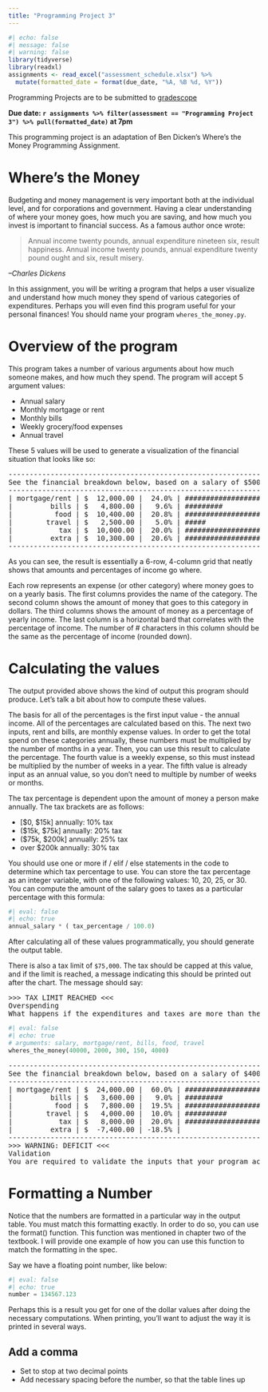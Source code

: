 ```yaml
---
title: "Programming Project 3"
---
```



```r
#| echo: false
#| message: false
#| warning: false
library(tidyverse)
library(readxl)
assignments <- read_excel("assessment_schedule.xlsx") %>% 
  mutate(formatted_date = format(due_date, "%A, %B %d, %Y"))
```


Programming Projects are to be submitted to [gradescope](https://www.gradescope.com/courses/676322)

**Due date: `r assignments %>% filter(assessment == "Programming Project 3") %>% pull(formatted_date)` at 7pm**


This programming project is an adaptation of Ben Dicken's Where's the Money Programming Assignment.

# Where's the Money

Budgeting and money management is very important both at the individual level, and for corporations and government. Having a clear understanding of where your money goes, how much you are saving, and how much you invest is important to financial success. As a famous author once wrote:

> Annual income twenty pounds, annual expenditure nineteen six, result happiness.
> Annual income twenty pounds, annual expenditure twenty pound ought and six, result misery.

*–Charles Dickens*

In this assignment, you will be writing a program that helps a user visualize and understand how much money they spend of various categories of expenditures. Perhaps you will even find this program useful for your personal finances! You should name your program `wheres_the_money.py`.

# Overview of the program

This program takes a number of various arguments about how much someone makes, and how much they spend. The program will accept 5 argument values:

* Annual salary
* Monthly mortgage or rent
* Monthly bills
* Weekly grocery/food expenses
* Annual travel


These 5 values will be used to generate a visualization of the financial situation that looks like so:

<pre>
------------------------------------------------------------------
See the financial breakdown below, based on a salary of $50000
------------------------------------------------------------------
| mortgage/rent | $  12,000.00 |  24.0% | ########################
|         bills | $   4,800.00 |   9.6% | #########
|          food | $  10,400.00 |  20.8% | ####################
|        travel | $   2,500.00 |   5.0% | #####
|           tax | $  10,000.00 |  20.0% | ####################
|         extra | $  10,300.00 |  20.6% | ####################
------------------------------------------------------------------
</pre>

As you can see, the result is essentially a 6-row, 4-column grid that neatly shows that amounts and percentages of income go where.

Each row represents an expense (or other category) where money goes to on a yearly basis. The first columns provides the name of the category. The second column shows the amount of money that goes to this category in dollars. The third columns shows the amount of money as a percentage of yearly income. The last column is a horizontal bard that correlates with the percentage of income. The number of # characters in this column should be the same as the percentage of income (rounded down).

# Calculating the values

The output provided above shows the kind of output this program should produce. Let’s talk a bit about how to compute these values.

The basis for all of the percentages is the first input value - the annual income. All of the percentages are calculated based on this. The next two inputs, rent and bills, are monthly expense values. In order to get the total spend on these categories annually, these numbers must be multiplied by the number of months in a year. Then, you can use this result to calculate the percentage. The fourth value is a weekly expense, so this must instead be multiplied by the number of weeks in a year. The fifth value is already input as an annual value, so you don’t need to multiple by number of weeks or months.

The tax percentage is dependent upon the amount of money a person make annually. The tax brackets are as follows:

* [$0, $15k] annually: 10% tax
* ($15k, $75k] annually: 20% tax
* ($75k, $200k] annually: 25% tax
* over $200k annually: 30% tax

You should use one or more if / elif / else statements in the code to determine which tax percentage to use. You can store the tax percentage as an integer variable, with one of the following values: 10, 20, 25, or 30. You can compute the amount of the salary goes to taxes as a particular percentage with this formula:

```python
#| eval: false
#| echo: true
annual_salary * ( tax_percentage / 100.0)
```

After calculating all of these values programmatically, you should generate the output table.

There is also a tax limit of `$75,000`. The tax should be capped at this value, and if the limit is reached, a message indicating this should be printed out after the chart. The message should say:

<pre>
>>> TAX LIMIT REACHED <<<
Overspending
What happens if the expenditures and taxes are more than the annual salary? This should be represented by negative values in the extra row. You should also print a warning after the chart. Below is an example of a financial situation in which the user spends more than they earn, resulting in a deficit in the extra row.
</pre>


```python
#| eval: false
#| echo: true
# arguments: salary, mortgage/rent, bills, food, travel
wheres_the_money(40000, 2000, 300, 150, 4000)
```


<pre>
------------------------------------------------------------------------------------------------------
See the financial breakdown below, based on a salary of $40000
------------------------------------------------------------------------------------------------------
| mortgage/rent | $  24,000.00 |  60.0% | ############################################################
|         bills | $   3,600.00 |   9.0% | #########
|          food | $   7,800.00 |  19.5% | ###################
|        travel | $   4,000.00 |  10.0% | ##########
|           tax | $   8,000.00 |  20.0% | ####################
|         extra | $  -7,400.00 | -18.5% |
------------------------------------------------------------------------------------------------------
>>> WARNING: DEFICIT <<<
Validation
You are required to validate the inputs that your program accepts. You should use if-statements for the validation. For each numeric input, you should use the isnumeric function to check if is a positive integer before converting the value to an integer.
</pre>


# Formatting a Number

Notice that the numbers are formatted in a particular way in the output table. You must match this formatting exactly. In order to do so, you can use the format() function. This function was mentioned in chapter two of the textbook. I will provide one example of how you can use this function to match the formatting in the spec.

Say we have a floating point number, like below:

```python
#| eval: false
#| echo: true
number = 134567.123
```

Perhaps this is a result you get for one of the dollar values after doing the necessary computations. When printing, you’ll want to adjust the way it is printed in several ways.

## Add a comma

* Set to stop at two decimal points
* Add necessary spacing before the number, so that the table lines up